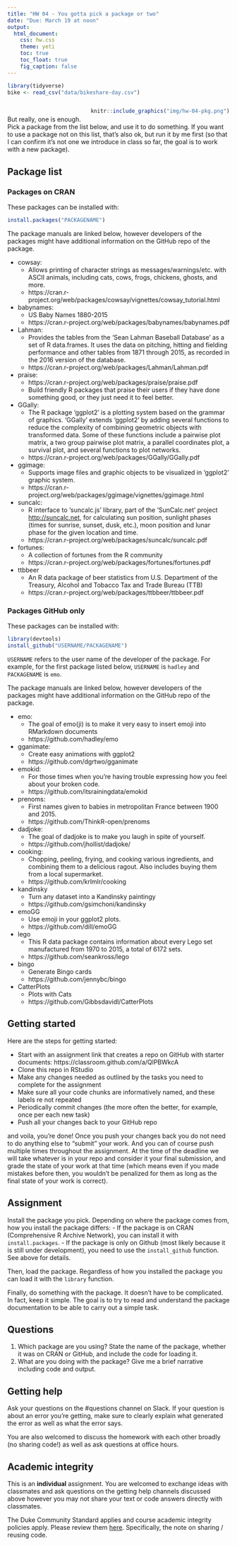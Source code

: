 ```yaml
---
title: "HW 04 - You gotta pick a package or two"
date: "Due: March 19 at noon"
output: 
  html_document: 
    css: hw.css
    theme: yeti
    toc: true
    toc_float: true
    fig_caption: false
---
```


```r
library(tidyverse)
bike <- read_csv("data/bikeshare-day.csv")
```

<div style= "float:right;position: relative; margin-left: 20px">
```r
knitr::include_graphics("img/hw-04-pkg.png")
```
</div>

<br>

But really, one is enough. Pick a package from the list below, and use it to do something. If you want to use a package not on this list, that's also ok, but run it by me first (so that I can confirm it's not one we introduce in class so far, the goal is to work with a new package).

## Package list

### Packages on CRAN

These packages can be installed with:

```r
install.packages("PACKAGENAME")
```

The package manuals are linked below, however developers of the packages might have additional information on the GitHub repo of the package.

- cowsay:
	- Allows printing of character strings as messages/warnings/etc. with ASCII animals, including cats, cows, frogs, chickens, ghosts, and more.
	- https://cran.r-project.org/web/packages/cowsay/vignettes/cowsay_tutorial.html
- babynames:
	- US Baby Names 1880-2015
	- https://cran.r-project.org/web/packages/babynames/babynames.pdf
- Lahman:
	- Provides the tables from the 'Sean Lahman Baseball Database' as a set of R data.frames. It uses the data on pitching, hitting and fielding performance and other tables from 1871 through 2015, as recorded in the 2016 version of the database. 
	- https://cran.r-project.org/web/packages/Lahman/Lahman.pdf
- praise:
	- https://cran.r-project.org/web/packages/praise/praise.pdf
	- Build friendly R packages that praise their users if they have done something good, or they just need it to feel better.	
- GGally:
	- The R package 'ggplot2' is a plotting system based on the grammar of graphics. 'GGally' extends 'ggplot2' by adding several functions to reduce the complexity of combining geometric objects with transformed data. Some of these functions include a pairwise plot matrix, a two group pairwise plot matrix, a parallel coordinates plot, a survival plot, and several functions to plot networks. 
	- https://cran.r-project.org/web/packages/GGally/GGally.pdf
- ggimage:
	- Supports image files and graphic objects to be visualized in 'ggplot2' graphic system.
	- https://cran.r-project.org/web/packages/ggimage/vignettes/ggimage.html
- suncalc:
	- R interface to 'suncalc.js' library, part of the 'SunCalc.net' project <http://suncalc.net>, for calculating sun position, sunlight phases (times for sunrise, sunset, dusk, etc.), moon position and lunar phase for the given location and time.
	- https://cran.r-project.org/web/packages/suncalc/suncalc.pdf
- fortunes:
	- A collection of fortunes from the R community
	- https://cran.r-project.org/web/packages/fortunes/fortunes.pdf
- ttbbeer
	- An R data package of beer statistics from U.S. Department of the Treasury, Alcohol and Tobacco Tax and Trade Bureau (TTB)
	- https://cran.r-project.org/web/packages/ttbbeer/ttbbeer.pdf
	
### Packages GitHub only

These packages can be installed with:

```r
library(devtools)
install_github("USERNAME/PACKAGENAME")
```

`USERNAME` refers to the user name of the developer of the package. For example, for the first package listed below, `USERNAME` is `hadley` and `PACKAGENAME` is `emo`.

The package manuals are linked below, however developers of the packages might have additional information on the GitHub repo of the package.

- emo: 
	- The goal of emo(ji) is to make it very easy to insert emoji into RMarkdown documents 
	- https://github.com/hadley/emo
- gganimate:
	- Create easy animations with ggplot2 
	- https://github.com/dgrtwo/gganimate
- emokid:
	- For those times when you're having trouble expressing how you feel about your broken code.
	- https://github.com/itsrainingdata/emokid
- prenoms:
	- First names given to babies in metropolitan France between 1900 and 2015.
	- https://github.com/ThinkR-open/prenoms
- dadjoke:
	- The goal of dadjoke is to make you laugh in spite of yourself.
	- https://github.com/jhollist/dadjoke/
- cooking:
	- Chopping, peeling, frying, and cooking various ingredients, and combining them to a delicious ragout. Also includes buying them from a local supermarket.
	- https://github.com/krlmlr/cooking
- kandinsky
	- Turn any dataset into a Kandinsky paintingy
	- https://github.com/gsimchoni/kandinsky
- emoGG
	- Use emoji in your ggplot2 plots.
	- https://github.com/dill/emoGG
- lego
	- This R data package contains information about every Lego set manufactured from 1970 to 2015, a total of 6172 sets. 
	- https://github.com/seankross/lego
- bingo
	- Generate Bingo cards
	- https://github.com/jennybc/bingo
- CatterPlots
	- Plots with Cats 
	- https://github.com/Gibbsdavidl/CatterPlots

## Getting started

Here are the steps for getting started:

- Start with an assignment link that creates a repo on GitHub with starter documents: https://classroom.github.com/a/QlPBWkcA
- Clone this repo in RStudio
- Make any changes needed as outlined by the tasks you need to complete for the assignment
- Make sure all your code chunks are informatively named, and these labels re not repeated
- Periodically commit changes (the more often the better, for example, once per each new task)
- Push all your changes back to your GitHub repo

and voila, you're done! Once you push your changes back you do not need to do anything else to "submit" your work. And you can of course push multiple times throughout the assignment. At the time of the deadline we will take whatever is in your repo and consider it your final submission, and grade the state of your work at that time (which means even if you made mistakes before then, you wouldn't be penalized for them as long as the final state of your work is correct).

## Assignment

Install the package you pick. Depending on where the package comes from, how you install the package differs:
    - If the package is on CRAN (Comprehensive R Archive Network), you can install it with `install.packages`. 
    - If the package is only on Github (most likely because it is still under development), you need to use the `install_github` function. See above for details.

Then, load the package. Regardless of how you installed the package you can load it with the `library` function.

Finally, do something with the package. It doesn't have to be complicated. In fact, keep it simple. The goal is to try to read and understand the package documentation to be able to carry out a simple task.

## Questions

1. Which package are you using? State the name of the package, whether it was on CRAN or GitHub, and include the code for loading it.
2. What are you doing with the package? Give me a brief narrative including code and output.

## Getting help

Ask your questions on the #questions channel on Slack. If your question is about an error you're getting, make sure to clearly explain what generated the error as well as what the error says.

You are also welcomed to discuss the homework with each other broadly (no sharing code!) as well as ask questions at office hours.

## Academic integrity

This is an **individual** assignment. You are welcomed to exchange ideas with classmates and ask questions on the getting help channels discussed above however you may not share your text or code answers directly with classmates.

The Duke Community Standard applies and course academic integrity policies apply. Please review them [here](http://www2.stat.duke.edu/courses/Spring18/Sta199/policies/#academic-integrity). Specifically, the note on sharing / reusing code.
